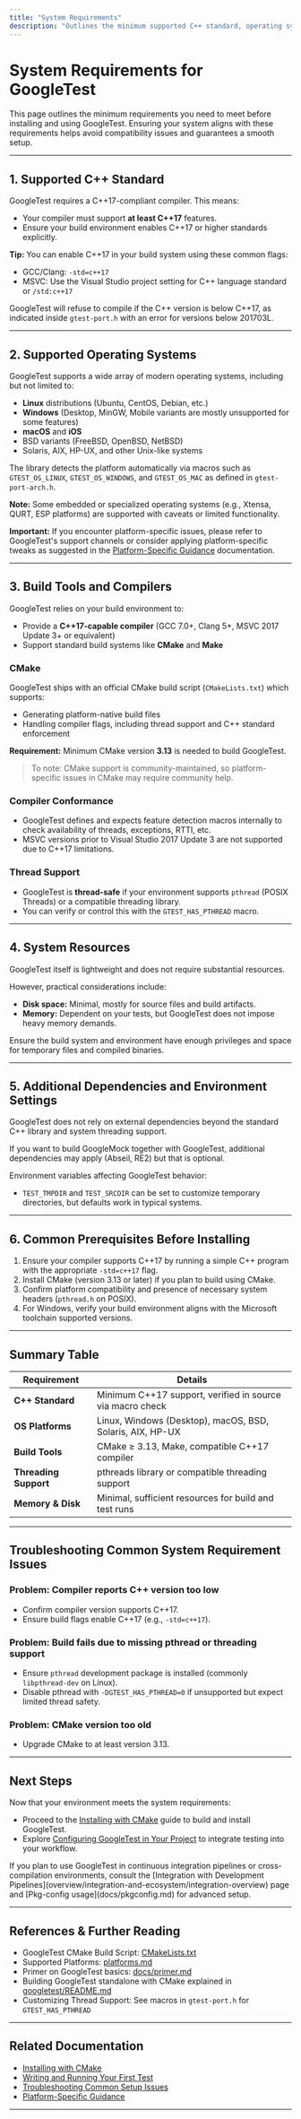 ```yaml
---
title: "System Requirements"
description: "Outlines the minimum supported C++ standard, operating systems, and build tools required for GoogleTest. This page ensures users are prepared and can avoid compatibility issues before installation."
---
```


# System Requirements for GoogleTest

This page outlines the minimum requirements you need to meet before installing and using GoogleTest. Ensuring your system aligns with these requirements helps avoid compatibility issues and guarantees a smooth setup.

---

## 1. Supported C++ Standard

GoogleTest requires a C++17-compliant compiler. This means:

- Your compiler must support **at least C++17** features.
- Ensure your build environment enables C++17 or higher standards explicitly.

**Tip:** You can enable C++17 in your build system using these common flags:

- GCC/Clang: `-std=c++17`
- MSVC: Use the Visual Studio project setting for C++ language standard or `/std:c++17`

GoogleTest will refuse to compile if the C++ version is below C++17, as indicated inside `gtest-port.h` with an error for versions below 201703L.

---

## 2. Supported Operating Systems

GoogleTest supports a wide array of modern operating systems, including but not limited to:

- **Linux** distributions (Ubuntu, CentOS, Debian, etc.)
- **Windows** (Desktop, MinGW, Mobile variants are mostly unsupported for some features)
- **macOS** and **iOS**
- BSD variants (FreeBSD, OpenBSD, NetBSD)
- Solaris, AIX, HP-UX, and other Unix-like systems

The library detects the platform automatically via macros such as `GTEST_OS_LINUX`, `GTEST_OS_WINDOWS`, and `GTEST_OS_MAC` as defined in `gtest-port-arch.h`.

**Note:** Some embedded or specialized operating systems (e.g., Xtensa, QURT, ESP platforms) are supported with caveats or limited functionality.

**Important:** If you encounter platform-specific issues, please refer to GoogleTest's support channels or consider applying platform-specific tweaks as suggested in the [Platform-Specific Guidance](guides/advanced-practices/platform-specific-scenarios) documentation.

---

## 3. Build Tools and Compilers

GoogleTest relies on your build environment to:

- Provide a **C++17-capable compiler** (GCC 7.0+, Clang 5+, MSVC 2017 Update 3+ or equivalent)
- Support standard build systems like **CMake** and **Make**

### CMake

GoogleTest ships with an official CMake build script (`CMakeLists.txt`) which supports:

- Generating platform-native build files
- Handling compiler flags, including thread support and C++ standard enforcement

**Requirement:** Minimum CMake version **3.13** is needed to build GoogleTest.

> To note: CMake support is community-maintained, so platform-specific issues in CMake may require community help.

### Compiler Conformance

- GoogleTest defines and expects feature detection macros internally to check availability of threads, exceptions, RTTI, etc.
- MSVC versions prior to Visual Studio 2017 Update 3 are not supported due to C++17 limitations.

### Thread Support

- GoogleTest is **thread-safe** if your environment supports `pthread` (POSIX Threads) or a compatible threading library.
- You can verify or control this with the `GTEST_HAS_PTHREAD` macro.

---

## 4. System Resources

GoogleTest itself is lightweight and does not require substantial resources.

However, practical considerations include:

- **Disk space:** Minimal, mostly for source files and build artifacts.
- **Memory:** Dependent on your tests, but GoogleTest does not impose heavy memory demands.

Ensure the build system and environment have enough privileges and space for temporary files and compiled binaries.

---

## 5. Additional Dependencies and Environment Settings

GoogleTest does not rely on external dependencies beyond the standard C++ library and system threading support.

If you want to build GoogleMock together with GoogleTest, additional dependencies may apply (Abseil, RE2) but that is optional.

Environment variables affecting GoogleTest behavior:

- `TEST_TMPDIR` and `TEST_SRCDIR` can be set to customize temporary directories, but defaults work in typical systems.

---

## 6. Common Prerequisites Before Installing

1. Ensure your compiler supports C++17 by running a simple C++ program with the appropriate `-std=c++17` flag.
2. Install CMake (version 3.13 or later) if you plan to build using CMake.
3. Confirm platform compatibility and presence of necessary system headers (`pthread.h` on POSIX).
4. For Windows, verify your build environment aligns with the Microsoft toolchain supported versions.

---

## Summary Table

| Requirement           | Details                                                     |
|-----------------------|-------------------------------------------------------------|
| **C++ Standard**      | Minimum C++17 support, verified in source via macro check    |
| **OS Platforms**      | Linux, Windows (Desktop), macOS, BSD, Solaris, AIX, HP-UX    |
| **Build Tools**       | CMake ≥ 3.13, Make, compatible C++17 compiler                |
| **Threading Support** | pthreads library or compatible threading support             |
| **Memory & Disk**     | Minimal, sufficient resources for build and test runs        |

---

## Troubleshooting Common System Requirement Issues

### Problem: Compiler reports C++ version too low

- Confirm compiler version supports C++17.
- Ensure build flags enable C++17 (e.g., `-std=c++17`).

### Problem: Build fails due to missing pthread or threading support

- Ensure `pthread` development package is installed (commonly `libpthread-dev` on Linux).
- Disable pthread with `-DGTEST_HAS_PTHREAD=0` if unsupported but expect limited thread safety.

### Problem: CMake version too old

- Upgrade CMake to at least version 3.13.

---

## Next Steps

Now that your environment meets the system requirements:

- Proceed to the [Installing with CMake](getting-started/prerequisites-installation/install-via-cmake) guide to build and install GoogleTest.
- Explore [Configuring GoogleTest in Your Project](getting-started/initial-configuration/add-to-project) to integrate testing into your workflow.

<Tip>
If you plan to use GoogleTest in continuous integration pipelines or cross-compilation environments, consult the [Integration with Development Pipelines](overview/integration-and-ecosystem/integration-overview) page and [Pkg-config usage](docs/pkgconfig.md) for advanced setup.
</Tip>

---

## References & Further Reading

- GoogleTest CMake Build Script: [CMakeLists.txt](https://github.com/google/googletest/blob/main/CMakeLists.txt)
- Supported Platforms: [platforms.md](docs/platforms.md)
- Primer on GoogleTest basics: [docs/primer.md](docs/primer.md)
- Building GoogleTest standalone with CMake explained in [googletest/README.md](googletest/README.md#build-with-cmake)
- Customizing Thread Support: See macros in `gtest-port.h` for `GTEST_HAS_PTHREAD`

---

## Related Documentation

- [Installing with CMake](getting-started/prerequisites-installation/install-via-cmake)
- [Writing and Running Your First Test](getting-started/initial-configuration/first-test-case)
- [Troubleshooting Common Setup Issues](getting-started/troubleshooting/common-errors)
- [Platform-Specific Guidance](guides/advanced-practices/platform-specific-scenarios)


---